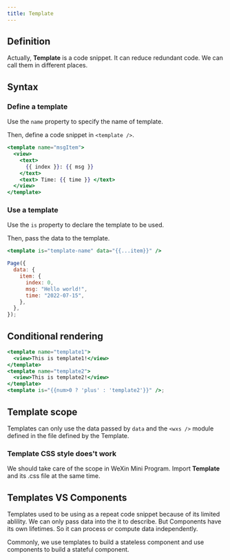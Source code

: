 ```yaml
---
title: Template
---
```



## Definition

Actually, **Template** is a code snippet. It can reduce redundant code. We can call them in different places.

## Syntax

### Define a template

Use the `name` property to specify the name of template.

Then, define a code snippet in `<template />`.

```jsx
<template name="msgItem">
  <view>
    <text>
      {{ index }}: {{ msg }}
    </text>
    <text> Time: {{ time }} </text>
  </view>
</template>
```

### Use a template

Use the `is` property to declare the template to be used.

Then, pass the data to the template.

```jsx
<template is="template-name" data="{{...item}}" />
```

```javascript
Page({
  data: {
    item: {
      index: 0,
      msg: "Hello world!",
      time: "2022-07-15",
    },
  },
});
```

## Conditional rendering

```jsx
<template name="template1">
  <view>This is template1!</view>
</template>
<template name="template2">
  <view>This is template2!</view>
</template>
<template is="{{num>0 ? 'plus' : 'template2'}}" />;
```

## Template scope

Templates can only use the data passed by `data` and the `<wxs />` module defined in the file defined by the Template.

### Template CSS style does't work

We should take care of the scope in WeXin Mini Program. Import **Template** and <TextHighlight>its .css file</TextHighlight> at the same time.

## Templates VS Components

Templates used to be using as a repeat code snippet because of its limited ablility. We can only pass data into the it to describe. But Components have its own lifetimes. So it can process or compute data independently.

Commonly, we use templates to build a <TextHighlight>stateless component</TextHighlight> and use components to build a <TextHighlight>stateful component</TextHighlight>.
